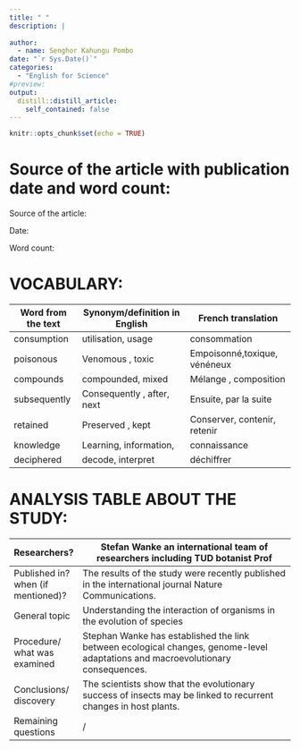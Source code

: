 ```yaml
---
title: " "
description: |
  
author:
  - name: Senghor Kahungu Pombo
date: "`r Sys.Date()`"
categories:
  - "English for Science"
#preview:
output:
  distill::distill_article:
    self_contained: false
---
```


```r
knitr::opts_chunk$set(echo = TRUE)
```

# Source of the article with publication date and word count:
Source of the article: 

Date:   

Word count: 

# VOCABULARY:

|  			Word from the text 		 |  			Synonym/definition in English  			 		 |  			French translation  			 		           |
|----------------------|-----------------------------------|----------------------------------|
|  			consumption 		        |  			utilisation, usage 			 			 		            |  			consommation 			 			 		                 |
|  			poisonous 		          |  			Venomous 			, toxic 		                |  			Empoisonné,toxique, 			vénéneux  			 		 |
|  			compounds 		          |  			compounded, mixed 			 			 		             |  			Mélange 			, composition 		          |
|  			subsequently 		       |  			Consequently 			, after, next 		      |  			Ensuite, 			par la suite 		          |
|  			retained 		           |  			Preserved 			, kept 		                |  			Conserver, 			contenir, retenir 		   |
|  			knowledge 		          |  			Learning, 			information, 			 			 		        |  			connaissance 			 			 		                 |
|  			 			deciphered 		        |  			decode, interpret 			 			 		             |  			déchiffrer 			 			 		                   |

# ANALYSIS TABLE ABOUT THE STUDY:

|  			Researchers?  			 		                       |  			Stefan 			Wanke an international team of researchers including TUD botanist 			Prof  			 		                                                 |
|----------------------------------------|-----------------------------------------------------------------------------------------------------------------------------------|
|  			Published in? when (if mentioned)?  			 		 |  			The 			results of the study were recently published in the international 			journal Nature Communications.  			 		                          |
|  			General topic  			 		                      |  			Understanding 			the interaction of organisms in the evolution of species 		                                                          |
|  			Procedure/ what was examined  			 		       |  			Stephan 			Wanke has established the link between ecological changes, 			genome-level adaptations and macroevolutionary consequences. 		 |
|  			Conclusions/ discovery  			 		             |  			  				 The scientists show that the evolutionary success of insects may be linked to recurrent changes in host plants. 				 			 		            |
|  			Remaining questions  			 		                |  			/ 		                                                                                                                               |




